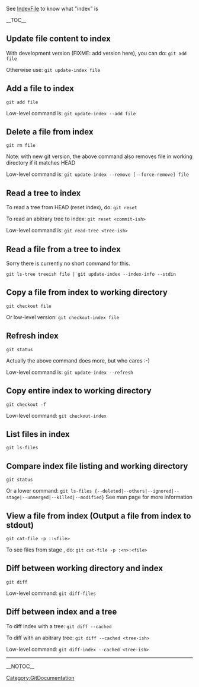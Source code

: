 See [[IndexFile]] to know what "index" is

__TOC__

== Update file content to index ==

With development version (FIXME: add version here), you can do:
<code><nowiki>git add file</nowiki></code>

Otherwise use:
<code><nowiki>git update-index file</nowiki></code>

== Add a file to index ==
<code><nowiki>git add file</nowiki></code>

Low-level command is:
<code><nowiki>git update-index --add file</nowiki></code>

== Delete a file from index ==
<code><nowiki>git rm file</nowiki></code>

Note: with new git version, the above command also removes file in working directory if it matches HEAD

Low-level command is:
<code><nowiki>git update-index --remove [--force-remove] file</nowiki></code>

== Read a tree to index ==
To read a tree from HEAD (reset index), do:
<code><nowiki>git reset</nowiki></code>

To read an abitrary tree to index:
<code><nowiki>git reset <commit-ish></nowiki></code>

Low-level command is:
<code><nowiki>git read-tree <tree-ish></nowiki></code>

== Read a file from a tree to index ==
Sorry there is currently no short command for this.

<code><nowiki>git ls-tree treeish file | git update-index --index-info --stdin</nowiki></code>

== Copy a file from index to working directory ==
<code><nowiki>git checkout file</nowiki></code>

Or low-level version:
<code><nowiki>git checkout-index file</nowiki></code>

== Refresh index ==
<code><nowiki>git status</nowiki></code>

Actually the above command does more, but who cares :-)

Low-level command is:
<code><nowiki>git update-index --refresh</nowiki></code>

== Copy entire index to working directory ==
<code><nowiki>git checkout -f</nowiki></code>

Low-level command:
<code><nowiki>git checkout-index</nowiki></code>

== List files in index ==
<code><nowiki>git ls-files</nowiki></code>

== Compare index file listing and working directory ==
<code><nowiki>git status</nowiki></code>

Or a lower command:
<code><nowiki>git ls-files {--deleted|--others|--ignored|--stage|--unmerged|--killed|--modified} </nowiki></code>
See man page for more information

== View a file from index (Output a file from index to stdout) ==
<code><nowiki>git cat-file -p ::<file></nowiki></code>

To see files from stage <n>, do:
<code><nowiki>git cat-file -p :<n>:<file></nowiki></code>

== Diff between working directory and index ==
<code><nowiki>git diff</nowiki></code>

Low-level command:
<code><nowiki>git diff-files</nowiki></code>

== Diff between index and a tree ==
To diff index with a tree:
<code><nowiki>git diff --cached</nowiki></code>

To diff with an abitrary tree:
<code><nowiki>git diff --cached <tree-ish></nowiki></code>

Low-level command:
<code><nowiki>git diff-index --cached <tree-ish></nowiki></code>

----
[[Category:GitDocumentation]]

__NOTOC__